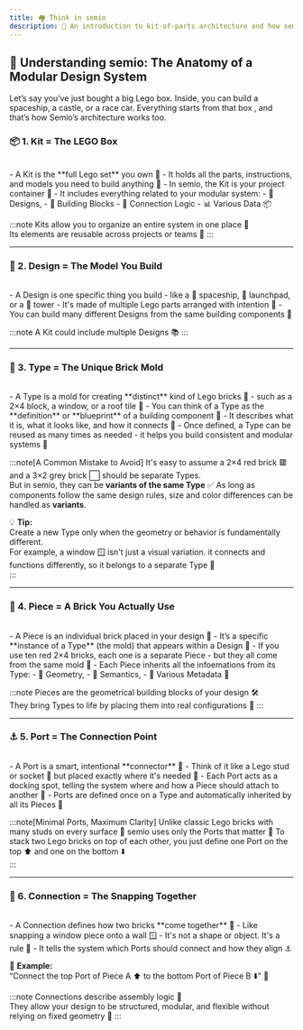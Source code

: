 ```yaml
---
title: 🏘️ Think in semio
description: 📖 An introduction to kit-of-parts architecture and how semio relates to it 🔀
---
```



## 🧩 Understanding semio: The Anatomy of a Modular Design System
Let’s say you’ve just bought a big Lego box. Inside, you can build a spaceship, a castle, or a race car. Everything starts from that box 
, and that’s how Semio’s architecture works too.

### 📦 1. Kit = The LEGO Box
<br />
- A Kit is the **full Lego set** you own 🧰  
-  It holds all the parts, instructions, and models you need to build anything 🧱  
- In semio, the Kit is your project container 📁  
    - It includes everything related to your modular system:  
        - 📁 Designs,
        - 🧱 Building Blocks
        - 🔗 Connection Logic 
        - 📊 Various Data 📦

:::note
Kits allow you to organize an entire system in one place 🧩  
Its elements are reusable across projects or teams 🔄
:::

---

### 🧾 2. Design = The Model You Build
<br />
- A Design is one specific thing you build  
    - like a 🚀 spaceship, 🧱 launchpad, or a 🏰 tower   
- It's made of multiple Lego parts arranged with intention 🎯  
- You can build many different Designs from the same building components 🧰  


:::note
A Kit could include multiple Designs 📚
:::

---

### 🧱 3. Type = The Unique Brick Mold
<br />
- A Type is a mold  for creating **distinct** kind of Lego bricks 🧊  
    - such as a 2×4 block, a window, or a roof tile 🧱  
- You can think of a Type as the **definition** or **blueprint** of a building component 📐  
    - It describes what it is, what it looks like, and how it connects 🔧  
- Once defined, a Type can be reused as many times as needed  
    - it helps you build consistent and modular systems 🧩

:::note[A Common Mistake to Avoid]
It's easy to assume a 2×4 red brick 🟥 and a 3×2 grey brick ⬜ should be separate Types.  
But in semio, they can be **variants of the same Type** ✅ As long as components follow the same design rules, size and color differences can be handled as **variants**.

💡 **Tip:**  
Create a new Type only when the geometry or behavior is fundamentally different.  
For example, a window 🪟 isn't just a visual variation. it connects and functions differently, so it belongs to a separate Type 🧠  
:::



---

### 🔁 4. Piece = A Brick You Actually Use
<br />
- A Piece is an individual brick placed in your design 🧩  
    - It’s a specific **instance of a Type** (the mold) that appears within a Design 🧱  
- If you use ten red 2×4 bricks, each one is a separate Piece  
    - but they all come from the same mold 🧰  
- Each Piece inherits all the infoemations from its Type:  
    - 🧬 Geometry, 
    - 🧠 Semantics,
    - 📄 Various Metadata 🔗

:::note
Pieces are the geometrical building blocks of your design 🛠️  
They bring Types to life by placing them into real configurations 🧩
:::

---

### ⚓ 5. Port = The Connection Point
<br />
- A Port is a smart, intentional **connector** 🧲  
    - Think of it like a Lego stud or socket 🧱 but placed exactly where it's needed 🎯  
- Each Port acts as a docking spot, telling the system where and how a Piece should attach to another 🔧  
- Ports are defined once on a Type and automatically inherited by all its Pieces 🧩

:::note[Minimal Ports, Maximum Clarity]
Unlike classic Lego bricks with many studs on every surface 🔳 semio uses only the Ports that matter 🎯 To stack two Lego bricks on top of each other, you just define one Port on the top ⬆️ and one on the bottom ⬇️  
:::

---

### 🔗 6. Connection = The Snapping Together
<br />
- A Connection defines how two bricks **come together** 🧷  
    - Like snapping a window piece onto a wall 🪟  
- It's not a shape or object. It's a rule 🧠  
- It tells the system which Ports should connect and how they align ⚓

📐 **Example:**  
“Connect the top Port of Piece A ⬆️ to the bottom Port of Piece B ⬇️” 🧩

:::note
Connections describe assembly logic 🔄  
They allow your design to be structured, modular, and flexible without relying on fixed geometry 🧠
:::
